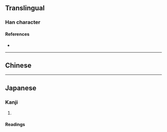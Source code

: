 {{character info/new}}
{{also|歲}}<!-- may be replaced by zh-forms -->
==Translingual==

===Han character===
{{Han char|rn=7|rad=二|as=03|sn=5|four=22101|canj=UMM|ids=⿱山二}}

====References====
* {{Han ref|kx=0087.030|dkj=00261|dj=0183.070|hdz=10760.050|uh=4E97|ud=20119}}

----

==Chinese==
{{zh-see|歲|v}}

----

==Japanese==
{{attention|ja|More research is needed on this character's use in Japanese}}

===Kanji===
{{ja-kanji|grade=uc|rs=二03}}

# {{alternative form of|歳|lang=ja}}

====Readings====
{{ja-readings
|goon=さい
|kanon=せい
|kun=とし-, よわい-
}}